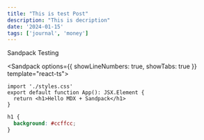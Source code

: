 ```yaml
---
title: "This is test Post"
description: "This is decription"
date: '2024-01-15'
tags: ['journal', 'money']
---
```


Sandpack Testing

<Sandpack options={{ showLineNumbers: true, showTabs: true }} template="react-ts">
```tsx App.tsx
import './styles.css'
export default function App(): JSX.Element {
  return <h1>Hello MDX + Sandpack</h1>
}
```

```css styles.css file=styles/globals.css readonly
h1 {
  background: #ccffcc;
}
```

</Sandpack>